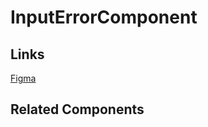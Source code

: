 <!-- input-error.stories.mdx -->


<Meta title="Base Components/InputError/README" component={InputErrorComponent} />

# InputErrorComponent

<ArgsTable of={InputErrorComponent} />

## Links

[Figma](https://www.figma.com/file/Tawy7hlvkjMQzg3fX0gVrt/QTD-2.0-Final-Designs?node-id=8045%3A253076)

## Related Components
